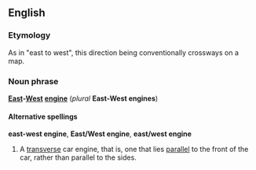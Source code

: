 ==English==
===Etymology===
As in "east to west", this direction being conventionally crossways on a map.

===Noun phrase===
'''[[East]]-[[West]] [[engine]]''' (''plural'' '''East-West engines''')

====Alternative spellings====
'''east-west engine''', '''East/West engine''', '''east/west engine'''

#A [[transverse]] car engine, that is, one that lies [[parallel]] to the front of the car, rather than parallel to the sides.